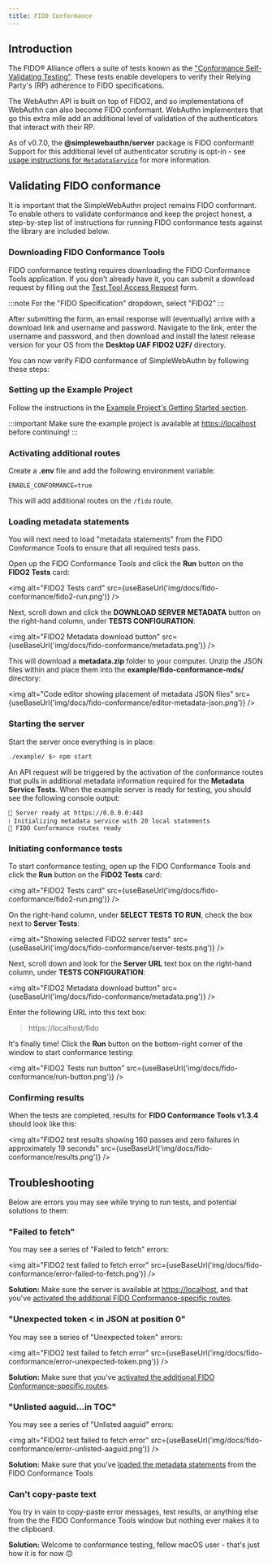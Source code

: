 ```yaml
---
title: FIDO Conformance
---
```



## Introduction

The FIDO® Alliance offers a suite of tests known as the ["Conformance Self-Validating Testing"](https://fidoalliance.org/certification/functional-certification/conformance/). These tests enable developers to verify their Relying Party's (RP) adherence to FIDO specifications.

The WebAuthn API is built on top of FIDO2, and so implementations of WebAuthn can also become FIDO conformant. WebAuthn implementers that go this extra mile add an additional level of validation of the authenticators that interact with their RP.

As of v0.7.0, the **@simplewebauthn/server** package is FIDO conformant! Support for this additional level of authenticator scrutiny is opt-in - see [usage instructions for `MetadataService`](packages/server.md#metadataservice) for more information.

## Validating FIDO conformance

It is important that the SimpleWebAuthn project remains FIDO conformant. To enable others to validate conformance and keep the project honest, a step-by-step list of instructions for running FIDO conformance tests against the library are included below.

### Downloading FIDO Conformance Tools

FIDO conformance testing requires downloading the FIDO Conformance Tools application. If you don't already have it, you can submit a download request by filling out the [Test Tool Access Request](https://fidoalliance.org/test-tool-access-request/) form.

:::note
For the "FIDO Specification" dropdown, select "FIDO2"
:::

After submitting the form, an email response will (eventually) arrive with a download link and username and password. Navigate to the link, enter the username and password, and then download and install the latest release version for your OS from the **Desktop UAF FIDO2 U2F/** directory.

You can now verify FIDO conformance of SimpleWebAuthn by following these steps:

### Setting up the Example Project

Follow the instructions in the [Example Project's Getting Started section](advanced/example-project.md#getting-started).

:::important
Make sure the example project is available at [https://localhost](https://localhost) before continuing!
:::

### Activating additional routes

Create a **.env** file and add the following environment variable:

```env title="example/.env"
ENABLE_CONFORMANCE=true
```

This will add additional routes on the `/fido` route.

### Loading metadata statements

You will next need to load "metadata statements" from the FIDO Conformance Tools to ensure that all required tests pass.

Open up the FIDO Conformance Tools and click the **Run** button on the **FIDO2 Tests** card:

<img alt="FIDO2 Tests card" src={useBaseUrl('img/docs/fido-conformance/fido2-run.png')} />

Next, scroll down and click the **DOWNLOAD SERVER METADATA** button on the right-hand column, under **TESTS CONFIGURATION**:

<img alt="FIDO2 Metadata download button" src={useBaseUrl('img/docs/fido-conformance/metadata.png')} />

This will download a **metadata.zip** folder to your computer. Unzip the JSON files within and place them into the **example/fido-conformance-mds/** directory:

<img alt="Code editor showing placement of metadata JSON files" src={useBaseUrl('img/docs/fido-conformance/editor-metadata-json.png')} />

### Starting the server

Start the server once everything is in place:

```bash
./example/ $> npm start
```

An API request will be triggered by the activation of the conformance routes that pulls in additional metadata information required for the **Metadata Service Tests**. When the example server is ready for testing, you should see the following console output:

```
🚀 Server ready at https://0.0.0.0:443
ℹ️ Initializing metadata service with 20 local statements
🔐 FIDO Conformance routes ready
```

### Initiating conformance tests

To start conformance testing, open up the FIDO Conformance Tools and click the **Run** button on the **FIDO2 Tests** card:

<img alt="FIDO2 Tests card" src={useBaseUrl('img/docs/fido-conformance/fido2-run.png')} />

On the right-hand column, under **SELECT TESTS TO RUN**, check the box next to **Server Tests**:

<img alt="Showing selected FIDO2 server tests" src={useBaseUrl('img/docs/fido-conformance/server-tests.png')} />

Next, scroll down and look for the **Server URL** text box on the right-hand column, under **TESTS CONFIGURATION**:

<img alt="FIDO2 Metadata download button" src={useBaseUrl('img/docs/fido-conformance/metadata.png')} />

Enter the following URL into this text box:

> https://localhost/fido

It's finally time! Click the **Run** button on the bottom-right corner of the window to start conformance testing:

<img alt="FIDO2 Tests run button" src={useBaseUrl('img/docs/fido-conformance/run-button.png')} />

### Confirming results

When the tests are completed, results for **FIDO Conformance Tools v1.3.4** should look like this:

<img alt="FIDO2 test results showing 160 passes and zero failures in approximately 19 seconds" src={useBaseUrl('img/docs/fido-conformance/results.png')} />


## Troubleshooting

Below are errors you may see while trying to run tests, and potential solutions to them:

### "Failed to fetch"

You may see a series of "Failed to fetch" errors:

<img alt="FIDO2 test failed to fetch error" src={useBaseUrl('img/docs/fido-conformance/error-failed-to-fetch.png')} />

**Solution:** Make sure the server is available at [https://localhost](https://localhost), and that you've [activated the additional FIDO Conformance-specific routes](#activating-additional-routes).

### "Unexpected token &lt; in JSON at position 0"

You may see a series of "Unexpected token" errors:

<img alt="FIDO2 test failed to fetch error" src={useBaseUrl('img/docs/fido-conformance/error-unexpected-token.png')} />

**Solution:** Make sure that you've [activated the additional FIDO Conformance-specific routes](#activating-additional-routes).

### "Unlisted aaguid...in TOC"

You may see a series of "Unlisted aaguid" errors:

<img alt="FIDO2 test failed to fetch error" src={useBaseUrl('img/docs/fido-conformance/error-unlisted-aaguid.png')} />

**Solution:** Make sure that you've [loaded the metadata statements](#loading-metadata-statements) from the FIDO Conformance Tools

### Can't copy-paste text

You try in vain to copy-paste error messages, test results, or anything else from the the FIDO Conformance Tools window but nothing ever makes it to the clipboard.

**Solution:** Welcome to conformance testing, fellow macOS user - that's just how it is for now 🙃
